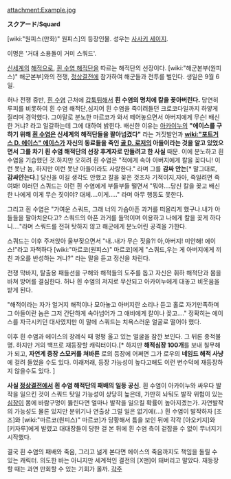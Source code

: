 attachment:Example.jpg

'''スクアード'''/'''Squard'''

[wiki:"원피스(만화)" 원피스]의 등장인물. 성우는 [[사사키 세이지]].

이명은 '거대 소용돌이 거미 스쿼드'.

[[신세계]]의 [[해적]]으로, [[흰 수염 해적단]]을 따르는 해적단의 선장이다. [wiki:"해군본부(원피스)" 해군본부]와의 전쟁, [[정상결전]]에 참가하여 해군들과 전투를 벌인다. 생일은 9월 6일.

허나 전쟁 중반, [[흰 수염]] 근처에 [[갑툭튀]]해서 '''흰 수염의 명치에 칼을 꽂아버린다.''' 당연히 루피를 비롯하여 흰 수염 해적단,심지어 흰 수염을 죽이려들던 크로코다일까지 하얗게 질리며 경악했다. 그야말로 분노한 마르코가 와서 떼어놓으면서 아버지에게 무슨! 배신한 거냐? 라고 일갈하는데 그에 대하여 밝힌다. 배신한 이유는 [[아카이누]]의 '''"에이스를 구하기 위해 [[흰 수염]]은 신세계의 해적단들을 팔아넘겼다"''' 라는 거짓발언과 '''[[wiki:"포트거스 D. 에이스" 에이스]]가 자신의 동료들을 죽인 [[골 D. 로저]]의 아들이라는 것을 알고 있었으면서 그를 차기 흰 수염 해적단의 선장 후계자로 만들려고 한 사실''' 때문. 이에 분노하고 흰 수염을 기습했던 것.하지만 오히려 흰 수염은 "적에게 속아 아버지에게 칼을 꽂다니! 이런 못난 놈, 하지만 이런 못난 아들이라도 사랑한다." 라며 그를 '''감싸 안는'''[* 말그대로, '''감싸안는다'''.] 당신을 이길 생각도 안했고 칼을 꽂은 것조차 기적이지,자아, 죽일려면 죽여봐! 이러던 스쿼드는 이런 흰 수염에게 부들부들 떨면서 "뭐야....당신 칼을 꽂고 배신한 나에게 이게 무슨 짓이야? 대체....이게....." 라며 아무 행동도 못한다.

그리고 흰 수염은 "가여운 스쿼드, 그래 너의 가슴아픈 과거를 떠올리게 했구나.내가 아들들을 팔아치운다고? 스쿼드의 아픈 과거를 들먹이며 이용하고 나에게 칼을 꽂게 하다니...."라며 스쿼드를 전혀 탓하지 않고 해군에게 분노어린 공격을 가한다.

스쿼드는 이후 주저앉아 울부짖으면서 "내..내가 무슨 짓을?! 아,아버지! 미안해! 에이스!"라고 자책하다 [wiki:"마르코(원피스)" 마르코]에게 "스쿼드,우는 게 아버지에게 끼친 과오를 반성하는 거냐?" 라는 말을 듣고 정신을 차린다.

전쟁 막바지, 탈출용 패들선을 구해와 해적들의 도주를 돕고 자신은 휘하 해적단과 몸을 바쳐 방어를 결심한다. 허나 흰 수염의 저지로 무산되고 아카이누에게 대놓고 비웃음을 받게 된다. 

"해적이라는 자가 얼거지 해적이나 모아놓고 아버지란 소리나 듣고 홀로 자기만족하며 그 아들이란 놈은 그저 간단하게 속아넘어가 그 애비에게 칼이나 꽂고...." 정확히는 에이스를 자극시키던 대사였지만 이 말에 스쿼드는 치욕스러운 얼굴로 떨어야 했다.

이후 흰 수염과 에이스의 장례식 때 펑펑 울고 있는 얼굴을 잠깐 보인다. 그 뒤론 종적불명. 하지만 거의 백프로 재등장할 캐릭터이다.[* 하지만 '''해적심장 100개'''를 보내 칠무해가 되고, '''자연계 중장 스모커를 쳐바른''' 로의 등장에 어쩌면 그가 로우의 '''네임드 해적 사냥'''에 걸려 들었을 수도 있다. 이래저래, 등장 가능성이 높다고해도 이런 변수덕에 재등장하지 않을수도 있다. ]

'''사실 [[정상결전]]에서 흰 수염 해적단의 패배의 일등 공신.''' 흰 수염이 아카이누와 싸우다 발작을 일으킨 것이 스쿼드 탓일 가능성이 상당히 높은데, 가만히 놔둬도 발작 위험이 있는 [[심장]]이 몸에 바람구멍이 뚫린다면 얼마나 발작을 일으킬 확률이 높아지겠는가. 자연발작의 가능성도 물론 있지만 분위기나 연출상 그럴 일은 없기에(...) 흰 수염이 발작하자 [조즈]와 [wiki:"마르코(원피스)" 마르코]가 당황해서 틈을 보인 뒤에 각각 [아오키지]와 [키자루]에게 발렸고 대대장들이 당한 걸 본 뒤에 흰 수염 측이 겉잡을 수 없이 무너지기 시작했다.

결국 흰 수염의 패배와 죽음, 그리고 넒게 본다면 에이스의 죽음까지도 책임을 돌릴 수 있는 캐릭터. 의도한 바는 아니지만 세계적인 결전의 [X맨]이 돼버리고 말았다. 재등장할 때는 과연 만회할 수 있는 기회가 올까.
[[각주]]
